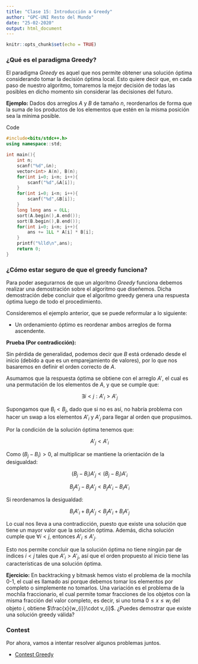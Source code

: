 ```yaml
---
title: "Clase 15: Introducción a Greedy"
author: "GPC-UNI Resto del Mundo"
date: "25-02-2020"
output: html_document
---
```


```r
knitr::opts_chunk$set(echo = TRUE)
```

### ¿Qué es el paradigma Greedy?

El paradigma *Greedy* es aquel que nos permite obtener una solución óptima considerando tomar la decisión óptima local. Esto quiere decir que, en cada paso de nuestro algoritmo, tomaremos la mejor decisión de todas las posibles en dicho momento sin considerar las decisiones del futuro.

**Ejemplo:** Dados dos arreglos $A$ y $B$ de tamaño $n$, reordenarlos de forma que la suma de los productos de los elementos que estén en la misma posición sea la mínima posible.

<!-- begin code -->
<div class="collapsed code-title" type="button" data-toggle="collapse" data-target="#codeExample1" aria-expanded="false" aria-controls="collapseTwo">
<!-- title -->
<i class="fas fa-caret-right"></i> <p class="title">Code</p>
</div>
<div id="codeExample1" class="collapse">

```c++
#include<bits/stdc++.h>
using namespace::std;

int main(){
	int n;
	scanf("%d",&n);
	vector<int> A(n), B(n);
	for(int i=0; i<n; i++){
		scanf("%d",&A[i]);
	}
	for(int i=0; i<n; i++){
		scanf("%d",&B[i]);
	}
	long long ans = 0LL;
	sort(A.begin(),A.end());
	sort(B.begin(),B.end());
	for(int i=0; i<n; i++){
		ans += 1LL * A[i] * B[i];
	}
	printf("%lld\n",ans);
	return 0;
}
```

</div>
<!-- ends code -->

### ¿Cómo estar seguro de que el greedy funciona?

Para poder asegurarnos de que un algoritmo *Greedy* funciona debemos realizar una demostración sobre el algoritmo que diseñemos. Dicha demostración debe concluir que el algoritmo greedy genera una respuesta óptima luego de todo el procedimiento.

Consideremos el ejemplo anterior, que se puede reformular a lo siguiente:

- Un ordenamiento óptimo es reordenar ambos arreglos de forma ascendente.

**Prueba (Por contradicción):**

Sin pérdida de generalidad, podemos decir que $B$ está ordenado desde el inicio (debido a que es un emparejamiento de valores), por lo que nos basaremos en definir el orden correcto de $A$.

Asumamos que la respuesta óptima se obtiene con el arreglo $A'$, el cual es una permutación de los elementos de $A$, y que se cumple que:

$$ \exists i < j : A'_{i} > A'_{j} $$

Supongamos que $B_{i} < B_{j}$, dado que si no es así, no habría problema con hacer un swap a los elementos $A'_{i}$ y $A'_{j}$ para llegar al orden que propusimos.

Por la condición de la solución óptima tenemos que:

$$ A'_{j} < A'_{i} $$

Como $(B_{j} - B_{i}) > 0$, al multiplicar se mantiene la orientación de la desigualdad:

$$ (B_{j} - B_{i})A'_{j} < (B_{j} - B_{i})A'_{i} $$

$$ B_{j}A'_{j} - B_{i}A'_{j} < B_{j}A'_{i} - B_{i}A'_{i} $$

Si reordenamos la desigualdad:

$$ B_{i}A'_{i} + B_{j}A'_{j} < B_{j}A'_{i} + B_{i}A'_{j} $$

Lo cual nos lleva a una contradicción, puesto que existe una solución que tiene un mayor valor que la solución óptima. Además, dicha solución cumple que $\forall i < j$, entonces $A'_{i} \leq A'_{j}$.

Esto nos permite concluir que la solución óptima no tiene ningún par de índices $i < j$ tales que $A'_{i} > A'_{j}$, así que el orden propuesto al inicio tiene las características de una solución óptima.

**Ejercicio:** En backtracking y bitmask hemos visto el problema de la mochila 0-1, el cual es llamado así porque debemos tomar los elementos por completo o simplemente no tomarlos. Una variación es el problema de la mochila fraccionario, el cual permite tomar fracciones de los objetos con la misma fracción del valor completo, es decir, si uno toma $0 \leq x \leq w_{i}$ del objeto $i$, obtiene $\frac{x}{w_{i}}\cdot v_{i}$. ¿Puedes demostrar que existe una solución greedy válida?

### Contest

Por ahora, vamos a intentar resolver algunos problemas juntos.

- [Contest Greedy](https://vjudge.net/contest/359061)

